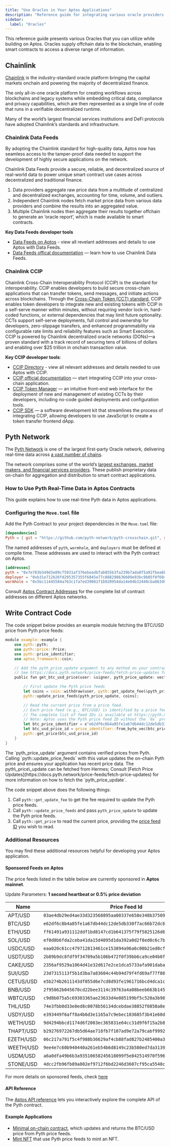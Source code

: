 ```yaml
---
title: "Use Oracles in Your Aptos Applications"
description: "Reference guide for integrating various oracle providers like Pyth Network to access off-chain data in smart contracts."
sidebar:
  label: "Oracles"
---
```



This reference guide presents various Oracles that you can utilize while building on Aptos. Oracles supply offchain data to the blockchain, enabling smart contracts to access a diverse range of information.

## Chainlink 

[Chainlink](https://chain.link/) is the industry-standard oracle platform bringing the capital markets onchain and powering the majority of decentralized finance. 

The only all-in-one oracle platform for creating workflows across blockchains and legacy systems while embedding critical data, compliance and privacy capabilities, which are then represented as a single line of code that runs in a verifiable decentralized runtime.

Many of the world’s largest financial services institutions and DeFi protocols have adopted Chainlink’s standards and infrastructure.

### Chainlink Data Feeds

By adopting the Chainlink standard for high-quality data, Aptos now has seamless access to the tamper-proof data needed to support the development of highly secure applications on the network.

Chainlink Data Feeds provide a secure, reliable, and decentralized source of real-world data to power unique smart contract use cases across decentralized and traditional finance.

1. Data providers aggregate raw price data from a multitude of centralized and decentralized exchanges, accounting for time, volume, and outliers.
2. Independent Chainlink nodes fetch market price data from various data providers and combine the results into an aggregated value.
3. Multiple Chainlink nodes then aggregate their results together offchain to generate an ‘oracle report’, which is made available to smart contracts. 

**Key Data Feeds developer tools**
- [Data Feeds on Aptos](https://docs.chain.link/data-feeds/price-feeds/addresses?page=1&testnetPage=1&network=aptos) - view all revelant addresses and details to use Aptos with Data Feeds.
- [Data Feeds offical documentation](https://data.chain.link/feeds) — learn how to use Chainlink Data Feeds.

### Chainlink CCIP

Chainlink Cross-Chain Interoperability Protocol (CCIP) is the standard for interoperability. CCIP enables developers to build secure cross-chain applications that can transfer tokens, send messages, and initiate actions across blockchains. Through the [Cross-Chain Token (CCT) standard](https://blog.chain.link/ccip-v-1-5-upgrade/), CCIP enables token developers to integrate new and existing tokens with CCIP in a self-serve manner within minutes, without requiring vendor lock-in, hard-coded functions, or external dependencies that may limit future optionality. CCTs support self-serve deployments, full control and ownership for developers, zero-slippage transfers, and enhanced programmability via configurable rate limits and reliability features such as Smart Execution. CCIP is powered by Chainlink decentralized oracle networks (DONs)—a proven standard with a track record of securing tens of billions of dollars and enabling over $25 trillion in onchain transaction value.

**Key CCIP developer tools**:
- [CCIP Directory](https://docs.chain.link/ccip/directory/mainnet/chain/aptos-mainnet) - view all relevant addresses and details needed to use Aptos with CCIP.
- [CCIP official documentation](https://docs.chain.link/ccip) — start integrating CCIP into your cross-chain application.
- [CCIP Token Manager](https://tokenmanager.chain.link/) — an intuitive front-end web interface for the deployment of new and management of existing CCTs by their developers, including no-code guided deployments and configuration tools. 
- [CCIP SDK](https://docs.chain.link/ccip/ccip-javascript-sdk) — a software development kit that streamlines the process of integrating CCIP, allowing developers to use JavaScript to create a token transfer frontend dApp. 

## Pyth Network

The [Pyth Network](https://pyth.network/) is one of the largest first-party Oracle network, delivering real-time data across [a vast number of chains](https://docs.pyth.network/price-feeds/contract-addresses).

The network comprises some of the world’s [largest exchanges, market makers, and financial services providers](https://pyth.network/publishers). These publish proprietary data on-chain for aggregation and distribution to smart contract applications.

### How to Use Pyth Real-Time Data in Aptos Contracts

This guide explains how to use real-time Pyth data in Aptos applications.

### Configuring the `Move.toml` file

Add the Pyth Contract to your project dependencies in the `Move.toml` file:

```toml copy
[dependencies]
Pyth = { git = "https://github.com/pyth-network/pyth-crosschain.git", subdir = "target_chains/aptos/contracts", rev = "main" }
```

The named addresses of `pyth`, `wormhole`, and `deployers` must be defined at compile time. These addresses are used to interact with the Pyth contract on Aptos.

```toml copy
[addresses]
pyth = "0x7e783b349d3e89cf5931af376ebeadbfab855b3fa239b7ada8f5a92fbea6b387"
deployer = "0xb31e712b26fd295357355f6845e77c888298636609e93bc9b05f0f604049f434"
wormhole = "0x5bc11445584a763c1fa7ed39081f1b920954da14e04b32440cba863d03e19625"
```

Consult [Aptos Contract Addresses](https://docs.pyth.network/price-feeds/contract-addresses/aptos) for the complete list of contract addresses on different Aptos networks.

## Write Contract Code

The code snippet below provides an example module fetching the BTC/USD price from Pyth price feeds:

```rust {21} copy
module example::example {
    use pyth::pyth;
    use pyth::price::Price;
    use pyth::price_identifier;
    use aptos_framework::coin;

    // Add the pyth_price_update argument to any method on your contract that needs to read the Pyth price.
    // See https://docs.pyth.network/price-feeds/fetch-price-updates for more information on how to fetch the pyth_price_update.
    public fun get_btc_usd_price(user: &signer, pyth_price_update: vector<vector<u8>>): Price {

        // First update the Pyth price feeds
        let coins = coin::withdraw(user, pyth::get_update_fee(&pyth_price_update));
        pyth::update_price_feeds(pyth_price_update, coins);

        // Read the current price from a price feed.
        // Each price feed (e.g., BTC/USD) is identified by a price feed ID.
        // The complete list of feed IDs is available at https://pyth.network/developers/price-feed-ids
        // Note: Aptos uses the Pyth price feed ID without the `0x` prefix.
        let btc_price_identifier = x"e62df6c8b4a85fe1a67db44dc12de5db330f7ac66b72dc658afedf0f4a415b43";
        let btc_usd_price_id = price_identifier::from_byte_vec(btc_price_identifier);
        pyth::get_price(btc_usd_price_id)
    }
}

```

<Aside type="note" emoji="ℹ️">
  The `pyth_price_update` argument contains verified prices from Pyth. Calling
  `pyth::update_price_feeds` with this value updates the on-chain Pyth price and
  ensures your application has recent price data. The pyth\_price\_update can be
  fetched from Hermes; Consult [Fetch Price Updates](https://docs.pyth.network/price-feeds/fetch-price-updates) for
  more information on how to fetch the `pyth_price_update`.
</Aside>

The code snippet above does the following things:

1. Call `pyth::get_update_fee` to get the fee required to update the Pyth price feeds.
2. Call `pyth::update_price_feeds` and pass `pyth_price_update` to update the Pyth price feeds.
3. Call `pyth::get_price` to read the current price, providing the [price feed ID](https://pyth.network/developers/price-feed-ids) you wish to read.

### Additional Resources

You may find these additional resources helpful for developing your Aptos application.

#### Sponsored Feeds on Aptos

The price feeds listed in the table below are currently sponsored in **Aptos mainnet**.

Update Parameters: **1 second heartbeat or 0.5% price deviation**

| Name      | Price Feed Id                                                      |
| --------- | ------------------------------------------------------------------ |
| APT/USD   | `03ae4db29ed4ae33d323568895aa00337e658e348b37509f5372ae51f0af00d5` |
| BTC/USD   | `e62df6c8b4a85fe1a67db44dc12de5db330f7ac66b72dc658afedf0f4a415b43` |
| ETH/USD   | `ff61491a931112ddf1bd8147cd1b641375f79f5825126d665480874634fd0ace` |
| SOL/USD   | `ef0d8b6fda2ceba41da15d4095d1da392a0d2f8ed0c6c7bc0f4cfac8c280b56d` |
| USDC/USD  | `eaa020c61cc479712813461ce153894a96a6c00b21ed0cfc2798d1f9a9e9c94a` |
| USDT/USD  | `2b89b9dc8fdf9f34709a5b106b472f0f39bb6ca9ce04b0fd7f2e971688e2e53b` |
| CAKE/USD  | `2356af9529a1064d41e32d617e2ce1dca5733afa901daba9e2b68dee5d53ecf9` |
| SUI/USD   | `23d7315113f5b1d3ba7a83604c44b94d79f4fd69af77f804fc7f920a6dc65744` |
| CETUS/USD | `e5b274b2611143df055d6e7cd8d93fe1961716bcd4dca1cad87a83bc1e78c1ef` |
| BNB/USD   | `2f95862b045670cd22bee3114c39763a4a08beeb663b145d283c31d7d1101c4f` |
| WBTC/USD  | `c9d8b075a5c69303365ae23633d4e085199bf5c520a3b90fed1322a0342ffc33` |
| THL/USD   | `74e3fbb0d33e0ed8c0078b56134dcebdae38852f0858a8ea4de4c5ea7474bd42` |
| USDY/USD  | `e393449f6aff8a4b6d3e1165a7c9ebec103685f3b41e60db4277b5b6d10e7326` |
| WETH/USD  | `9d4294bbcd1174d6f2003ec365831e64cc31d9f6f15a2b85399db8d5000960f6` |
| THAPT/USD | `b29276972267db5d64ae718fb7f107ad9e72a79cabf9992f0e9bc75ad451a7f6` |
| EZETH/USD | `06c217a791f5c4f988b36629af4cb88fad827b2485400a358f3b02886b54de92` |
| WEETH/USD | `9ee4e7c60b940440a261eb54b6d8149c23b580ed7da3139f7f08f4ea29dad395` |
| USDM/USD  | `a6a0dfa49b6b3a93510658245618099f5e842514970f596cf64fad9e0d658193` |
| STONE/USD | `4dcc2fb96fb89a802ef9712f6bd2246d3607cf95ca5540cb24490d37003f8c46` |

For more details on sponsored feeds, check [here](https://docs.pyth.network/price-feeds/sponsored-feeds)

#### API Reference

The [Aptos API reference](https://docs.pyth.network/price-feeds/api-reference/aptos) lets you interactively explore the complete API of the Pyth contract.

#### Example Applications

- [Minimal on-chain contract](https://github.com/pyth-network/pyth-examples/blob/main/price_feeds/aptos/fetch_btc_price/sources/example.move), which updates and returns the BTC/USD price from Pyth price feeds.
- [Mint NFT](https://github.com/pyth-network/pyth-examples/tree/main/price_feeds/aptos/mint_nft) that use Pyth price feeds to mint an NFT.
